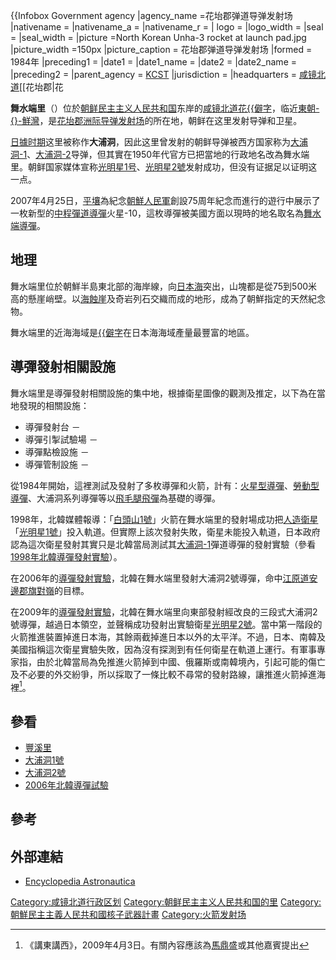 {{refimprove|time=2016-12-15T06:53:25+00:00}}
{{noteTA
|G1=朝鲜
|1=zh:朝鮮; zh-tw:北韓; zh-cn:朝鲜
|2=zh-cn:导弹; zh-tw:飛彈; zh-hk:導彈;
}}
{{CJK-New-Char|576E|29E3D}}
{{Infobox Government agency
|agency_name    =花坮郡弹道导弹发射场  
|nativename      = 
|nativename_a    =
|nativename_r    =
| logo            = 
|logo_width      = 
|seal            = 
|seal_width      = 
|picture         =North Korean Unha-3 rocket at launch pad.jpg
|picture_width   =150px 
|picture_caption = 花坮郡弹道导弹发射场 
|formed          = 1984年
|preceding1      = 
|date1           =
|date1_name      =
|date2           =
|date2_name      =
|preceding2      = 
|parent_agency   = [[KCST|KCST]]
|jurisdiction    = {{DPRK}}
|headquarters    = {{PRK}}[[咸镜北道|咸镜北道]][[花坮郡|花{{僻字]] 
|region_code     = 
|employees       =  
|budget          = 
|chief1_name     = 
|chief1_position = 
|chief2_name     = 
|chief2_position = 
|child2_agency   =
|website         =[http://www.astronautix.com/sites/musudan.htm]
|footnotes       =
|map       = {{Location map
 |North Korea
 |label=舞水端里
 |lat_deg=40|lat_min=51|lat_sec=
 |lon_deg=129|lon_min=40|lon_sec=
 |position=left
 |width=250
 |float=right
 |caption=舞水端里的位置
}}
|map_width = 
|map_caption = 
}}
{{Infobox Korean name|
title=舞水端里|
hangul=무수단리|
hanja=舞水端里|
rr=Musudan-ni|
mr=Musudan-ri|
}}
{{DPRK WMD}}

'''舞水端里'''（{{kor|諺=무수단리|漢=舞水端里|羅=Musudan ri|f=y}}）位於[[朝鲜民主主义人民共和国|朝鲜民主主义人民共和国]]东岸的[[咸镜北道|咸镜北道]][[花坮郡|花{{僻字]]，临近[[東朝鮮灣|東朝-{}-鮮灣]]，是[[花坮郡洲际导弹发射场|花坮郡洲际导弹发射场]]的所在地，朝鲜在这里发射导弹和卫星。

[[朝鮮日據時期|日據时期]]这里被称作'''大浦洞'''，因此这里曾发射的朝鲜导弹被西方国家称为[[大浦洞-1|大浦洞-1]]、[[大浦洞-2|大浦洞-2]]导弹，但其實在1950年代官方已把當地的行政地名改為舞水端里。朝鲜国家媒体宣称[[光明星1号|光明星1号]]、[[光明星2號|光明星2號]]发射成功，但没有证据足以证明这一点。

2007年4月25日，[[平壤|平壤]]為紀念[[朝鮮人民軍|朝鮮人民軍]]創設75周年紀念而進行的遊行中展示了一枚新型的[[中程彈道導彈|中程彈道導彈]]火星-10，這枚導彈被美國方面以現時的地名取名為[[舞水端導彈|舞水端導彈]]。

== 地理 ==
舞水端里位於朝鮮半島東北部的海岸線，向[[日本海|日本海]]突出，山塊都是從75到500米高的懸崖峭壁。以[[海蝕崖|海蝕崖]]及奇岩列石交織而成的地形，成為了朝鮮指定的天然紀念物。

舞水端里的近海海域是[[鯖魚|{{僻字]]在日本海海域產量最豐富的地區。

== 導彈發射相關設施 ==
舞水端里是導彈發射相關設施的集中地，根據衛星圖像的觀測及推定，以下為在當地發現的相關設施：
* 導彈發射台 － {{coord|40|51.342|N|129|39.948|E|region:KP-HAB_type:landmark}}
* 導彈引掣試驗場 － {{coord|40|51.138|N|129|40.788|E|region:KP-HAB_type:landmark}}
* 導彈點檢設施 － {{coord|40|51.348|N|129|39.552|E|region:KP-HAB_type:landmark}}
* 導彈管制設施 －  {{coord|40|51.78|N|129|39.624|E|region:KP-HAB_type:landmark}} 

從1984年開始，這裡測試及發射了多枚導彈和火箭，計有：[[火星6型彈道飛彈|火星型導彈]]、[[勞動型導彈|勞動型導彈]]、大浦洞系列導彈等以[[飛毛腿飛彈|飛毛腿飛彈]]為基礎的導彈。

1998年，北韓媒體報導：「[[白頭山1號|白頭山1號]]」火箭在舞水端里的發射場成功把[[人造衛星|人造衛星]]「[[光明星1號|光明星1號]]」投入軌道。但實際上該次發射失敗，衛星未能投入軌道，日本政府認為這次衛星發射其實只是北韓當局測試其[[大浦洞-1|大浦洞-1]]彈道導彈的發射實驗（參看[[1998年北韓導彈發射實驗|1998年北韓導彈發射實驗]]）。

在2006年的[[2006年北韓導彈發射實驗|導彈發射實驗]]，北韓在舞水端里發射大浦洞2號導彈，命中[[江原道_(北)|江原道]][[安邊郡|安邊郡]][[旗對嶺|旗對嶺]]的目標。

在2009年的[[2009年北韓導彈發射實驗|導彈發射實驗]]，北韓在舞水端里向東部發射經改良的三段式大浦洞2號導彈，越過日本領空，並聲稱成功發射出實驗衛星[[光明星2號|光明星2號]]。當中第一階段的火箭推進裝置掉進日本海，其餘兩截掉進日本以外的太平洋。不過，日本、南韓及美國指稱這次衛星實驗失敗，因為沒有探測到有任何衛星在軌道上運行。有軍事專家指，由於北韓當局為免推進火箭掉到中國、俄羅斯或南韓境內，引起可能的傷亡及不必要的外交紛爭，所以採取了一條比較不尋常的發射路線，讓推進火箭掉進海裡<ref>《講東講西》，2009年4月3日。有關內容應該為[[馬鼎盛|馬鼎盛]]或其他嘉賓提出</ref>。

== 參看 ==
* [[豐溪里|豐溪里]]
* [[大浦洞1號|大浦洞1號]]
* [[大浦洞2號|大浦洞2號]]
*[[2006年北韓導彈試驗|2006年北韓導彈試驗]]

== 參考 ==
{{reflist}}

== 外部連結 ==
*[https://web.archive.org/web/20131202223759/http://www.astronautix.com/sites/musudan.htm Encyclopedia Astronautica]

{{朝鮮航天計劃}}
{{航天中心}}
{{朝鲜核与大规模杀伤性武器问题}}

{{DEFAULTSORT:Musudan-ri}}
[[Category:咸镜北道行政区划|Category:咸镜北道行政区划]]
[[Category:朝鲜民主主义人民共和国的里|Category:朝鲜民主主义人民共和国的里]]
[[Category:朝鮮民主主義人民共和國核子武器計畫|Category:朝鮮民主主義人民共和國核子武器計畫]]
[[Category:火箭发射场|Category:火箭发射场]]